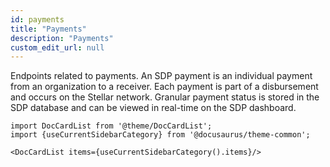 ```yaml
---
id: payments
title: "Payments"
description: "Payments"
custom_edit_url: null
---
```




Endpoints related to payments. An SDP payment is an individual payment from an organization to a receiver. Each payment is part of a disbursement and occurs on the Stellar network. Granular payment status is stored in the SDP database and can be viewed in real-time on the SDP dashboard.



```mdx-code-block
import DocCardList from '@theme/DocCardList';
import {useCurrentSidebarCategory} from '@docusaurus/theme-common';

<DocCardList items={useCurrentSidebarCategory().items}/>
```
      